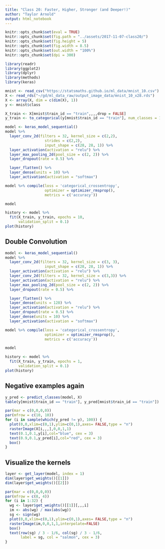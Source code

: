 ```yaml
---
title: "Class 20: Faster, Higher, Stronger (and Deeper!)"
author: "Taylor Arnold"
output: html_notebook
---
```



```r
knitr::opts_chunk$set(eval = TRUE)
knitr::opts_chunk$set(fig.path = "../assets/2017-11-07-class20/")
knitr::opts_chunk$set(fig.height = 5)
knitr::opts_chunk$set(fig.width = 8.5)
knitr::opts_chunk$set(out.width = "100%")
knitr::opts_chunk$set(dpi = 300)
```

```r
library(readr)
library(ggplot2)
library(dplyr)
library(methods)
library(keras)
```

```r
mnist <- read_csv("https://statsmaths.github.io/ml_data/mnist_10.csv")
X <- read_rds("~/gd/ml_data_raw/output_image_data/mnist_10_x28.rds")
X <- array(X, dim = c(dim(X), 1))
y <- mnist$class

X_train <- X[mnist$train_id == "train",,,,drop = FALSE]
y_train <- to_categorical(y[mnist$train_id == "train"], num_classes = 10)
```

```r
model <- keras_model_sequential()
model %>%
  layer_conv_2d(filters = 32, kernel_size = c(2,2),
                  strides = c(2,2),
                  input_shape = c(28, 28, 1)) %>%
  layer_activation(activation = "relu") %>%
  layer_max_pooling_2d(pool_size = c(2, 2)) %>%
  layer_dropout(rate = 0.5) %>%

  layer_flatten() %>%
  layer_dense(units = 10) %>%
  layer_activation(activation = "softmax")

model %>% compile(loss = 'categorical_crossentropy',
                  optimizer = optimizer_rmsprop(),
                  metrics = c('accuracy'))

model
```

```r
history <- model %>%
  fit(X_train, y_train, epochs = 10,
      validation_split = 0.1)
plot(history)
```

## Double Convolution

```r
model <- keras_model_sequential()
model %>%
  layer_conv_2d(filters = 32, kernel_size = c(3, 3),
                  input_shape = c(28, 28, 1)) %>%
  layer_activation(activation = "relu") %>%
  layer_conv_2d(filters = 32, kernel_size = c(3,3)) %>%
  layer_activation(activation = "relu") %>%
  layer_max_pooling_2d(pool_size = c(2, 2)) %>%
  layer_dropout(rate = 0.5) %>%

  layer_flatten() %>%
  layer_dense(units = 128) %>%
  layer_activation(activation = "relu") %>%
  layer_dropout(rate = 0.5) %>%
  layer_dense(units = 10) %>%
  layer_activation(activation = "softmax")

model %>% compile(loss = 'categorical_crossentropy',
                  optimizer = optimizer_rmsprop(),
                  metrics = c('accuracy'))

model
```

```r
history <- model %>%
  fit(X_train, y_train, epochs = 1,
      validation_split = 0.1)
plot(history)
```

## Negative examples again

```r
y_pred <- predict_classes(model, X)
table(y[mnist$train_id == "train"], y_pred[mnist$train_id == "train"])
```

```r
par(mar = c(0,0,0,0))
par(mfrow = c(10, 10))
for (i in sample(which(y_pred != y), 100)) {
  plot(0,0,xlim=c(0,1),ylim=c(0,1),axes= FALSE,type = "n")
  rasterImage(X[i,,,],0,0,1,1)
  text(0.1,0.1,y[i],col="blue", cex = 3)
  text(0.9,0.1,y_pred[i],col="red", cex = 3)
  box()
}
```

## Visualize the kernels


```r
layer <- get_layer(model, index = 1)
dim(layer$get_weights()[[1]])
dim(layer$get_weights()[[2]])
```

```r
par(mar = c(0,0,0,0))
par(mfrow = c(8, 4))
for (i in 1:32) {
  wg <- layer$get_weights()[[1]][,,,i]
  im <- abs(wg) / max(abs(wg))
  sg <- sign(wg)
  plot(0,0,xlim=c(0,1),ylim=c(0,1),axes= FALSE,type = "n")
  rasterImage(im,0,0,1,1,interpolate=FALSE)
  box()
  text(row(sg) / 3 - 1/6, col(sg) / 3 - 1/6,
       label = sg, col = "salmon", cex = 3)
}
```

